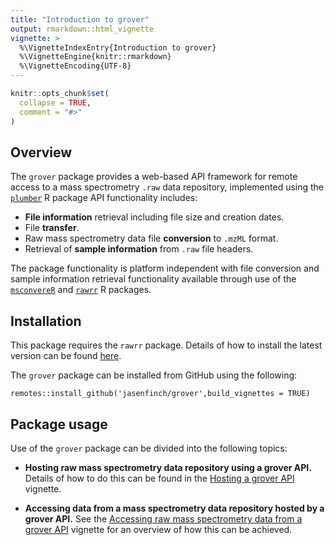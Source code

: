 ```yaml
---
title: "Introduction to grover"
output: rmarkdown::html_vignette
vignette: >
  %\VignetteIndexEntry{Introduction to grover}
  %\VignetteEngine{knitr::rmarkdown}
  %\VignetteEncoding{UTF-8}
---
```


```r
knitr::opts_chunk$set(
  collapse = TRUE,
  comment = "#>"
)
```

## Overview

The `grover` package provides a web-based API framework for remote access to a mass spectrometry `.raw` data repository, implemented using the [`plumber`](https://www.rplumber.io/) R package
API functionality includes:

* **File information** retrieval including file size and creation dates.
* File **transfer**.
* Raw mass spectrometry data file **conversion** to `.mzML` format.
* Retrieval of **sample information** from `.raw` file headers.

The package functionality is platform independent with file conversion and sample information retrieval functionality available through use of the [`msconvereR`](https://github.com/wilsontom/msconverteR) and [`rawrr`](https://github.com/fgcz/rawrr) R packages.

## Installation

This package requires the `rawrr` package.
Details of how to install the latest version can be found [here](https://github.com/fgcz/rawrr/releases).

The `grover` package can be installed from GitHub using the following:

```
remotes::install_github('jasenfinch/grover',build_vignettes = TRUE)
```

## Package usage

Use of the `grover` package can be divided into the following topics:

* **Hosting raw mass spectrometry data repository using a grover API.** Details of how to do this can be found in the [Hosting a grover API](hosting.html) vignette.

* **Accessing data from a mass spectrometry data repository hosted by a grover API.** See the [Accessing raw mass spectrometry data from a grover API](client-usage.html) vignette for an overview of how this can be achieved.
